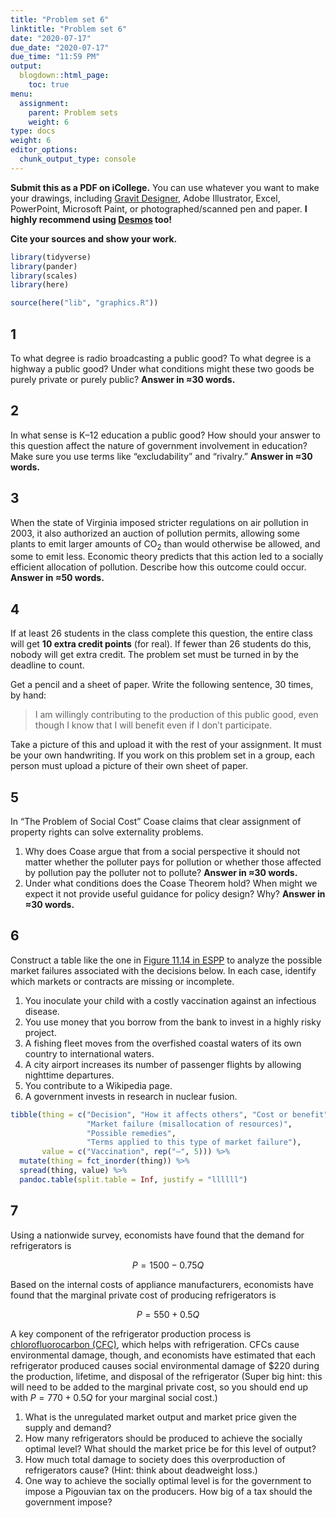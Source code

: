 ```yaml
---
title: "Problem set 6"
linktitle: "Problem set 6"
date: "2020-07-17"
due_date: "2020-07-17"
due_time: "11:59 PM"
output:
  blogdown::html_page:
    toc: true
menu:
  assignment:
    parent: Problem sets
    weight: 6
type: docs
weight: 6
editor_options: 
  chunk_output_type: console
---
```


**Submit this as a PDF on iCollege.** You can use whatever you want to make your drawings, including [Gravit Designer](https://gravit.io/), Adobe Illustrator, Excel, PowerPoint, Microsoft Paint, or photographed/scanned pen and paper. **I highly recommend using [Desmos](https://www.desmos.com/) too!**

**Cite your sources and show your work.**

```r
library(tidyverse)
library(pander)
library(scales)
library(here)

source(here("lib", "graphics.R"))
```

## 1

To what degree is radio broadcasting a public good? To what degree is a highway a public good? Under what conditions might these two goods be purely private or purely public? **Answer in ≈30 words.**


## 2

In what sense is K–12 education a public good? How should your answer to this question affect the nature of government involvement in education? Make sure you use terms like "excludability" and "rivalry." **Answer in ≈30 words.**


## 3

When the state of Virginia imposed stricter regulations on air pollution in 2003, it also authorized an auction of pollution permits, allowing some plants to emit larger amounts of CO~2~ than would otherwise be allowed, and some to emit less. Economic theory predicts that this action led to a socially efficient allocation of pollution. Describe how this outcome could occur. **Answer in ≈50 words.**


## 4

If at least 26 students in the class complete this question, the entire class will get **10 extra credit points** (for real). If fewer than 26 students do this, nobody will get extra credit. The problem set must be turned in by the deadline to count.

Get a pencil and a sheet of paper. Write the following sentence, 30 times, by hand:

> I am willingly contributing to the production of this public good, even though I know that I will benefit even if I don't participate.

Take a picture of this and upload it with the rest of your assignment. It must be your own handwriting. If you work on this problem set in a group, each person must upload a picture of their own sheet of paper. 


## 5

In "The Problem of Social Cost" Coase claims that clear assignment of property rights can solve externality problems.   

1. Why does Coase argue that from a social perspective it should not matter whether the polluter pays for pollution or whether those affected by pollution pay the polluter not to pollute? **Answer in ≈30 words.**
2. Under what conditions does the Coase Theorem hold? When might we expect it not provide useful guidance for policy design? Why? **Answer in ≈30 words.**


## 6

Construct a table like the one in [Figure 11.14 in ESPP](https://www.core-econ.org/espp/book/text/11.html#figure-11-14) to analyze the possible market failures associated with the decisions below. In each case, identify which markets or contracts are missing or incomplete.

1. You inoculate your child with a costly vaccination against an infectious disease.
2. You use money that you borrow from the bank to invest in a highly risky project.
3. A fishing fleet moves from the overfished coastal waters of its own country to international waters.
4. A city airport increases its number of passenger flights by allowing nighttime departures.
5. You contribute to a Wikipedia page.
6. A government invests in research in nuclear fusion.

```r
tibble(thing = c("Decision", "How it affects others", "Cost or benefit",
                 "Market failure (misallocation of resources)",
                 "Possible remedies",
                 "Terms applied to this type of market failure"),
       value = c("Vaccination", rep("—", 5))) %>%
  mutate(thing = fct_inorder(thing)) %>% 
  spread(thing, value) %>% 
  pandoc.table(split.table = Inf, justify = "llllll")
```


## 7

Using a nationwide survey, economists have found that the demand for refrigerators is

$$
P = 1500 - 0.75Q
$$

Based on the internal costs of appliance manufacturers, economists have found that the marginal private cost of producing refrigerators is

$$
P = 550 + 0.5Q
$$

A key component of the refrigerator production process is [chlorofluorocarbon (CFC)](https://en.wikipedia.org/wiki/Chlorofluorocarbon), which helps with refrigeration. CFCs cause environmental damage, though, and economists have estimated that each refrigerator produced causes social environmental damage of <span>$220</span> during the production, lifetime, and disposal of the refrigerator (Super big hint: this will need to be added to the marginal private cost, so you should end up with $P = 770 + 0.5Q$ for your marginal social cost.)

1. What is the unregulated market output and market price given the supply and demand?
2. How many refrigerators should be produced to achieve the socially optimal level? What should the market price be for this level of output?
3. How much total damage to society does this overproduction of refrigerators cause? (Hint: think about deadweight loss.)
4. One way to achieve the socially optimal level is for the government to impose a Pigouvian tax on the producers. How big of a tax should the government impose?
